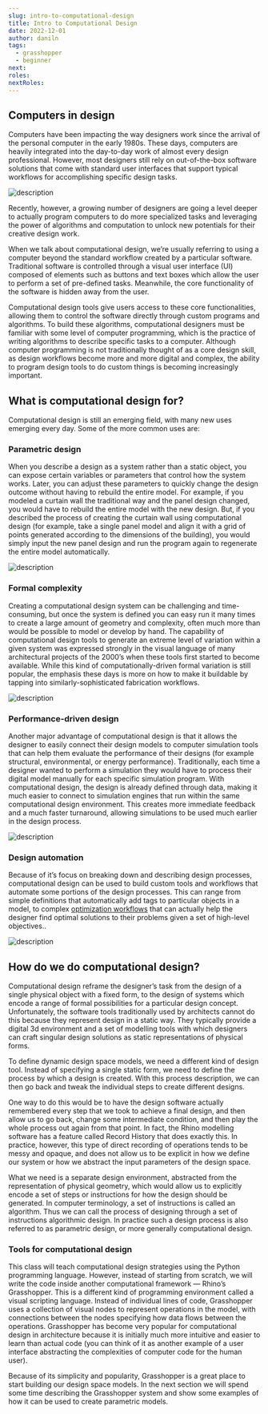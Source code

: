 ```yaml
---
slug: intro-to-computational-design
title: Intro to Computational Design
date: 2022-12-01
author: daniln
tags:
  - grasshopper
  - beginner
next: 
roles:
nextRoles:
---
```


## Computers in design

Computers have been impacting the way designers work since the arrival of the personal computer in the early 1980s. These days, computers are heavily integrated into the day-to-day work of almost every design professional. However, most designers still rely on out-of-the-box software solutions that come with standard user interfaces that support typical workflows for accomplishing specific design tasks.

![description](/images/4-1-2.png)

Recently, however, a growing number of designers are going a level deeper to actually program computers to do more specialized tasks and leveraging the power of algorithms and computation to unlock new potentials for their creative design work.

When we talk about computational design, we’re usually referring to using a computer beyond the standard workflow created by a particular software. Traditional software is controlled through a visual user interface (UI) composed of elements such as buttons and text boxes which allow the user to perform a set of pre-defined tasks. Meanwhile, the core functionality of the software is hidden away from the user.

Computational design tools give users access to these core functionalities, allowing them to control the software directly through custom programs and algorithms. To build these algorithms, computational designers must be familiar with some level of computer programming, which is the practice of writing algorithms to describe specific tasks to a computer. Although computer programming is not traditionally thought of as a core design skill, as design workflows become more and more digital and complex, the ability to program design tools to do custom things is becoming increasingly important.

## What is computational design for?

Computational design is still an emerging field, with many new uses emerging every day. Some of the more common uses are:

### Parametric design

When you describe a design as a system rather than a static object, you can expose certain variables or parameters that control how the system works. Later, you can adjust these parameters to quickly change the design outcome without having to rebuild the entire model. For example, if you modeled a curtain wall the traditional way and the panel design changed, you would have to rebuild the entire model with the new design. But, if you described the process of creating the curtain wall using computational design (for example, take a single panel model and align it with a grid of points generated according to the dimensions of the building), you would simply input the new panel design and run the program again to regenerate the entire model automatically.

![description](/images/4-1-3.jpeg)

### Formal complexity

Creating a computational design system can be challenging and time-consuming, but once the system is defined you can easy run it many times to create a large amount of geometry and complexity, often much more than would be possible to model or develop by hand. The capability of computational design tools to generate an extreme level of variation within a given system was expressed strongly in the visual language of many architectural projects of the 2000’s when these tools first started to become available. While this kind of computationally-driven formal variation is still popular, the emphasis these days is more on how to make it buildable by tapping into similarly-sophisticated fabrication workflows.

![description](/images/4-1-4.jpeg)

### Performance-driven design

Another major advantage of computational design is that it allows the designer to easily connect their design models to computer simulation tools that can help them evaluate the performance of their designs (for example structural, environmental, or energy performance). Traditionally, each time a designer wanted to perform a simulation they would have to process their digital model manually for each specific simulation program. With computational design, the design is already defined through data, making it much easier to connect to simulation engines that run within the same computational design environment. This creates more immediate feedback and a much faster turnaround, allowing simulations to be used much earlier in the design process.

![description](/images/4-1-5.png)

### Design automation

Because of it’s focus on breaking down and describing design processes, computational design can be used to build custom tools and workflows that automate some portions of the design processes. This can range from simple definitions that automatically add tags to particular objects in a model, to complex [optimization workflows](/posts/design-optimization) that can actually help the designer find optimal solutions to their problems given a set of high-level objectives..

![description](/images/4-1-6.png)

## How do we do computational design?

Computational design reframe the designer’s task from the design of a single physical object with a fixed form, to the design of systems which encode a range of formal possibilities for a particular design concept. Unfortunately, the software tools traditionally used by architects cannot do this because they represent design in a static way. They typically provide a digital 3d environment and a set of modelling tools with which designers can craft singular design solutions as static representations of physical forms.

To define dynamic design space models, we need a different kind of design tool. Instead of specifying a single static form, we need to define the process by which a design is created. With this process description, we can then go back and tweak the individual steps to create different designs.

One way to do this would be to have the design software actually remembered every step that we took to achieve a final design, and then allow us to go back, change some intermediate condition, and then play the whole process out again from that point. In fact, the Rhino modelling software has a feature called Record History that does exactly this. In practice, however, this type of direct recording of operations tends to be messy and opaque, and does not allow us to be explicit in how we define our system or how we abstract the input parameters of the design space.

What we need is a separate design environment, abstracted from the representation of physical geometry, which would allow us to explicitly encode a set of steps or instructions for how the design should be generated. In computer terminology, a set of instructions is called an algorithm. Thus we can call the process of designing through a set of instructions algorithmic design. In practice such a design process is also referred to as parametric design, or more generally computational design.

### Tools for computational design

This class will teach computational design strategies using the Python programming language. However, instead of starting from scratch, we will write the code inside another computational framework — Rhino’s Grasshopper. This is a different kind of programming environment called a visual scripting language. Instead of individual lines of code, Grasshopper uses a collection of visual nodes to represent operations in the model, with connections between the nodes specifying how data flows between the operations. Grasshopper has become very popular for computational design in architecture because it is initially much more intuitive and easier to learn than actual code (you can think of it as another example of a user interface abstracting the complexities of computer code for the human user).

Because of its simplicity and popularity, Grasshopper is a great place to start building our design space models. In the next section we will spend some time describing the Grasshopper system and show some examples of how it can be used to create parametric models.
